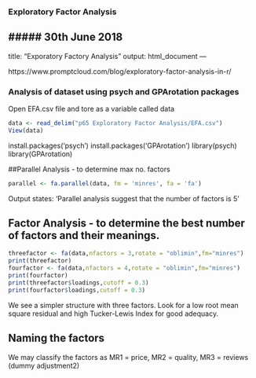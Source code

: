 ### Exploratory Factor Analysis
##### 30th June 2018
---
title: "Exporatory Factory Analysis"
output: html_document
---

https://www.promptcloud.com/blog/exploratory-factor-analysis-in-r/


### Analysis of dataset using psych and GPArotation packages

Open EFA.csv file and tore as a variable called data


```r
data <- read_delim("p65 Exploratory Factor Analysis/EFA.csv")
View(data)
```
install.packages('psych')
install.packages('GPArotation')
library(psych)
library(GPArotation)


##Parallel Analysis - to determine max no. factors
```r
parallel <- fa.parallel(data, fm = 'minres', fa = 'fa')
```
Output states: 'Parallel analysis suggest that the number of factors is 5'

## Factor Analysis - to determine the best number of factors and their meanings.
```r
threefactor <- fa(data,nfactors = 3,rotate = "oblimin",fm="minres")
print(threefactor)
fourfactor <- fa(data,nfactors = 4,rotate = "oblimin",fm="minres")
print(fourfactor)
print(threefactor$loadings,cutoff = 0.3)
print(fourfactor$loadings,cutoff = 0.3)
```
We see a simpler structure with three factors. Look for a low root mean square residual and high Tucker-Lewis Index for good adequacy.

## Naming the factors

We may classify the factors as MR1 = price, MR2 = quality, MR3 = reviews
(dummy adjustment2)